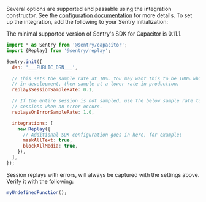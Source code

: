 Several options are supported and passable using the integration constructor. See the [configuration documentation](/platforms/javascript/guides/capacitor/session-replay/configuration/) for more details. To set up the integration, add the following to your Sentry initialization:

<Note>The minimal supported version of Sentry's SDK for Capacitor is 0.11.1.</Note>

```javascript
import * as Sentry from '@sentry/capacitor';
import {Replay} from '@sentry/replay';

Sentry.init({
  dsn: '___PUBLIC_DSN___',

  // This sets the sample rate at 10%. You may want this to be 100% while
  // in development, then sample at a lower rate in production.
  replaysSessionSampleRate: 0.1,

  // If the entire session is not sampled, use the below sample rate to sample
  // sessions when an error occurs.
  replaysOnErrorSampleRate: 1.0,

  integrations: [
    new Replay({
      // Additional SDK configuration goes in here, for example:
      maskAllText: true,
      blockAllMedia: true,
    }),
  ],
});
```

Session replays with errors, will always be captured with the settings above.
Verify it with the following:

```javascript
myUndefinedFunction();
```
